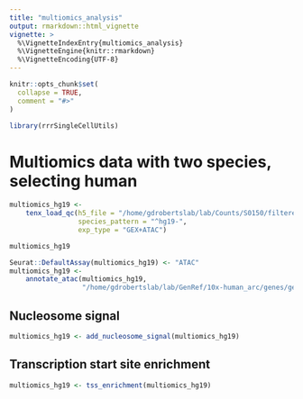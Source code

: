 ```yaml
---
title: "multiomics_analysis"
output: rmarkdown::html_vignette
vignette: >
  %\VignetteIndexEntry{multiomics_analysis}
  %\VignetteEngine{knitr::rmarkdown}
  %\VignetteEncoding{UTF-8}
---
```


```r
knitr::opts_chunk$set(
  collapse = TRUE,
  comment = "#>"
)
```

```r
library(rrrSingleCellUtils)
```

# Multiomics data with two species, selecting human
```r
multiomics_hg19 <-
    tenx_load_qc(h5_file = "/home/gdrobertslab/lab/Counts/S0150/filtered_feature_bc_matrix.h5",
                 species_pattern = "^hg19-",
                 exp_type = "GEX+ATAC")

multiomics_hg19
```


```r
Seurat::DefaultAssay(multiomics_hg19) <- "ATAC"
multiomics_hg19 <-
    annotate_atac(multiomics_hg19,
                  "/home/gdrobertslab/lab/GenRef/10x-human_arc/genes/genes.gtf")

```

## Nucleosome signal
```r
multiomics_hg19 <- add_nucleosome_signal(multiomics_hg19)
```

## Transcription start site enrichment
```r
multiomics_hg19 <- tss_enrichment(multiomics_hg19)
```

